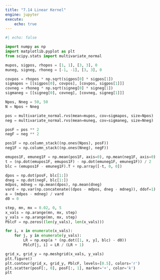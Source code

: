 ```yaml
---
title: "7.14 Linear Kernel"
engine: jupyter
execute: 
    echo: true
---
```


```python

#| echo: false

import numpy as np
import matplotlib.pyplot as plt
from scipy.stats import multivariate_normal

mupos, sigpos, rhopos = [1, 1], [3, 3], 0
muneg, signeg, rhoneg = [-1, -1], [3, 3], 0

covpos = rhopos * np.sqrt(sigpos[0] * sigpos[1])
sigmapos = [[sigpos[0], covpos], [covpos, sigpos[1]]]
covneg = rhoneg * np.sqrt(signeg[0] * signeg[1])
sigmaneg = [[signeg[0], covneg], [covneg, signeg[1]]]

Npos, Nneg = 50, 50
N = Npos + Nneg

pos = multivariate_normal.rvs(mean=mupos, cov=sigmapos, size=Npos)
neg = multivariate_normal.rvs(mean=muneg, cov=sigmaneg, size=Nneg)

posF = pos ** 2
negF = neg ** 2

pos1F = np.column_stack((np.ones(Npos), posF))
neg1F = np.column_stack((np.ones(Nneg), negF))

emupos1F, emuneg1F = np.mean(pos1F, axis=0), np.mean(neg1F, axis=0)
t = (np.dot(emupos1F, emupos1F) - np.dot(emuneg1F, emuneg1F)) / 2
blc = (emupos1F - emuneg1F).T + np.array([-t, 0, 0])

dpos = np.dot(posF, blc[1:])
dneg = np.dot(negF, blc[1:])
mdpos, mdneg = np.mean(dpos), np.mean(dneg)
vard = np.var(np.concatenate((dpos - mdpos, dneg - mdneg)), ddof=1)
a = (mdpos - mdneg) / vard
d0 = 0

step, mn, mx = 0.02, 0, 5
x_vals = np.arange(mn, mx, step)
y_vals = np.arange(mn, mx, step)
PblcF = np.zeros((len(y_vals), len(x_vals)))

for i, x in enumerate(x_vals):
    for j, y in enumerate(y_vals):
        LR = np.exp(a * (np.dot([1, x, y], blc) - d0))
        PblcF[j, i] = LR / (LR + 1)

grid_x, grid_y = np.meshgrid(x_vals, y_vals)
plt.figure()
plt.contour(grid_x, grid_y, PblcF, levels=[0.5], colors='r')
plt.scatter(posF[:, 0], posF[:, 1], marker='+', color='k')
plt

```